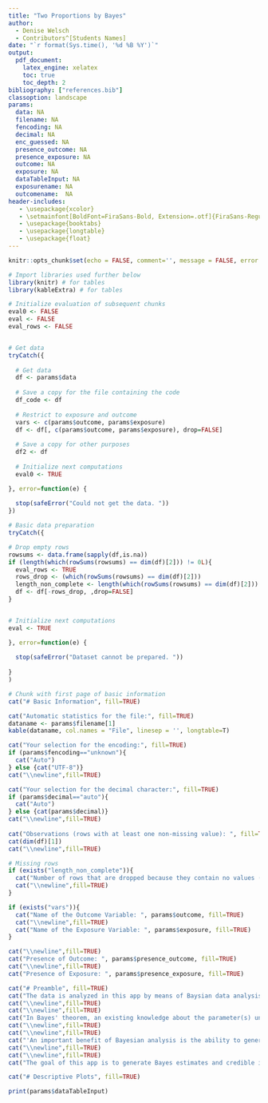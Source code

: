 ```yaml
---
title: "Two Proportions by Bayes"
author: 
  - Denise Welsch
  - Contributors^[Students Names]
date: "`r format(Sys.time(), '%d %B %Y')`"
output:
  pdf_document:
    latex_engine: xelatex
    toc: true
    toc_depth: 2
bibliography: ["references.bib"]
classoption: landscape
params:
  data: NA
  filename: NA
  fencoding: NA
  decimal: NA
  enc_guessed: NA
  presence_outcome: NA
  presence_exposure: NA
  outcome: NA
  exposure: NA
  dataTableInput: NA 
  exposurename: NA
  outcomename:  NA
header-includes:
   - \usepackage{xcolor}
   - \setmainfont[BoldFont=FiraSans-Bold, Extension=.otf]{FiraSans-Regular}
   - \usepackage{booktabs}
   - \usepackage{longtable}
   - \usepackage{float}
---
```



```r
knitr::opts_chunk$set(echo = FALSE, comment='', message = FALSE, error = TRUE, warning=FALSE, fig.width=8)

# Import libraries used further below
library(knitr) # for tables
library(kableExtra) # for tables 
```


```r
# Initialize evaluation of subsequent chunks
eval0 <- FALSE
eval <- FALSE
eval_rows <- FALSE


# Get data  
tryCatch({
  
  # Get data
  df <- params$data
  
  # Save a copy for the file containing the code 
  df_code <- df
  
  # Restrict to exposure and outcome
  vars <- c(params$outcome, params$exposure)
  df <- df[, c(params$outcome, params$exposure), drop=FALSE]
  
  # Save a copy for other purposes 
  df2 <- df
  
  # Initialize next computations
  eval0 <- TRUE

}, error=function(e) {
  
  stop(safeError("Could not get the data. "))
})

```


```r
# Basic data preparation 
tryCatch({

# Drop empty rows
rowsums <- data.frame(sapply(df,is.na))
if (length(which(rowSums(rowsums) == dim(df)[2])) != 0L){
  eval_rows <- TRUE
  rows_drop <- (which(rowSums(rowsums) == dim(df)[2]))
  length_non_complete <- length(which(rowSums(rowsums) == dim(df)[2]))
  df <- df[-rows_drop, ,drop=FALSE]
}


# Initialize next computations
eval <- TRUE

}, error=function(e) {
  
  stop(safeError("Dataset cannot be prepared. "))
  
}
)
```


```r
# Chunk with first page of basic information
cat("# Basic Information", fill=TRUE)

cat("Automatic statistics for the file:", fill=TRUE)
dataname <- params$filename[1]
kable(dataname, col.names = "File", linesep = '', longtable=T) 

cat("Your selection for the encoding:", fill=TRUE)
if (params$fencoding=="unknown"){
  cat("Auto")
} else {cat("UTF-8")}
cat("\\newline",fill=TRUE) 

cat("Your selection for the decimal character:", fill=TRUE)
if (params$decimal=="auto"){
  cat("Auto")
} else {cat(params$decimal)}
cat("\\newline",fill=TRUE) 
  
cat("Observations (rows with at least one non-missing value): ", fill=TRUE)
cat(dim(df)[1])
cat("\\newline",fill=TRUE) 

# Missing rows
if (exists("length_non_complete")){
  cat("Number of rows that are dropped because they contain no values (all values are missing):", length_non_complete)
  cat("\\newline",fill=TRUE) 
}

if (exists("vars")){
  cat("Name of the Outcome Variable: ", params$outcome, fill=TRUE)
  cat("\\newline",fill=TRUE) 
  cat("Name of the Exposure Variable: ", params$exposure, fill=TRUE)
}

cat("\\newline",fill=TRUE) 
cat("Presence of Outcome: ", params$presence_outcome, fill=TRUE)
cat("\\newline",fill=TRUE) 
cat("Presence of Exposure: ", params$presence_exposure, fill=TRUE)

```


\pagebreak

```r
cat("# Preamble", fill=TRUE)
cat("The data is analyzed in this app by means of Baysian data analysis. Baysian data analysis is a branch of statistical data analysis based on two fundamental ideas: The first idea is that Baysian inference is a reallocation of credibility across possibilities, by means of the well known Bayes' theorem. The second idea is that the possibilities, over which we allocate credibility are parameter values in a meaningful mathematical model.", fill=TRUE)
cat("\\newline",fill=TRUE) 
cat("\\newline",fill=TRUE) 
cat("In Bayes' theorem, an existing knowledge about the parameter(s) under investigation (the a priori distribution, or prior for short) is combined with the new knowledge from the data ('likelihood'), resulting in a new, improved knowledge (a posteriori probability distribution).", fill=TRUE)
cat("\\newline",fill=TRUE) 
cat("\\newline",fill=TRUE) 
cat("'An important benefit of Bayesian analysis is the ability to generate estimates and credible intervals for any derived parameter. Differences, ratios, effect sizes and novel parameter combinations are directly computed from the posterior distribution. Another benefit of Bayesian analysis is computationally robust estimates of parameter values and their credible intervals. The credible intervals do not depend on large-N approximations (as confidence intervals often do in frequentist approaches), nor do credible intervals depend on which tests are intended (as confidence intervals do in frequentist approaches).' (Kruschke, John K., Bayesian Analysis Reporting Guidelines, Nature Human Behaviour, 2021)", fill=TRUE)
cat("\\newline",fill=TRUE) 
cat("\\newline",fill=TRUE) 
cat("The goal of this app is to generate Bayes estimates and credible intervals for the user selected functions of parameters.", fill=TRUE)
```

```r
cat("# Descriptive Plots", fill=TRUE)

print(params$dataTableInput)
```

```r
```







